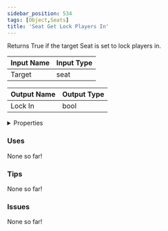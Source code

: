 ```yaml
---
sidebar_position: 534
tags: [Object,Seats]
title: 'Seat Get Lock Players In'
---
```


Returns True if the target Seat is set to lock players in.




<EsbSvg />

| Input Name | Input Type |
|-----------|-----------|
| Target | seat |

| Output Name | Output Type |
|-----------|-----------|
| Lock In | bool |


<details>
  <summary>Properties</summary>
  <div>
    <div>
    <table>
      <thead>
        <tr>
          <th>Is beta required?</th>
          <th>❌</th>
        </tr>
        <tr>
          <th>Is this chip a trolling risk?</th>
          <th>❌</th>
        </tr>
        <tr>
          <th>Is this chip a role assignment risk?</th>
          <th>❌</th>
        </tr>
        <tr>
          <th>Chip UUID</th>
          <th>e46a3c37-7d53-4d4c-9484-48b0ac0694c4</th>
        </tr>
      </thead>
    </table>
    </div>
  </div>
</details>

### Uses

None so far!

### Tips

None so far!

### Issues

None so far!